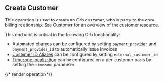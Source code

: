 ## Create Customer

This operation is used to create an Orb customer, who is party to the core billing relationship. See
[Customer](../guides/concepts#customer) for an overview of the customer resource.

This endpoint is critical in the following Orb functionality:
* Automated charges can be configured by setting `payment_provider` and `payment_provider_id` to automatically
  issue invoices
* [Customer ID Aliases](../guides/events-and-metrics/customer-aliases) can be configured by setting
  `external_customer_id`
* [Timezone localization](../guides/product-catalog/timezones.md) can be configured on a per-customer basis by
  setting the `timezone` parameter

{/* render operation */}

